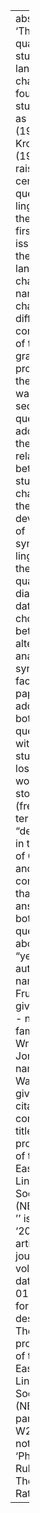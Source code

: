 ---
abstract: 'The detailed quantitative study of language change, as found in studies
  such as Labov (1994) and Kroch (1989), has raised two central questions for linguistic
  theory. The first is an issue in the theory of language change itself, namely: do
  changes in different components of the grammar progress in the same way? The second
  question addresses the relationship between the study of change and the development
  of synchronic linguistic theory: can quantitative, diachronic data help to choose
  between alternative analyses of synchronic facts? This paper addresses both of these
  questions with the case study of the loss of word-final stop fortition (frequently
  termed "devoicing") in the history of German, and concludes that the answer to both
  questions above is "yes".'
author:
- name:
    family: Fruehwald
    given: Josef
- name:
    family: Gress Wright
    given: Jonathan
- name:
    family: Wallenberg
    given: Joel
citation:
  container-title: The proceedings of the North-Eastern Linguistic Society (NELS)
  issue: ''
  issued: '2013'
  type: article-journal
  url: ''
  volume: '40'
date: '2013-01'
date-format: YYYY
description: The proceedings of the North-Eastern Linguistic Society (NELS)
doi: ''
params:
  key: W28LR5KT
  notes: ''
title: 'Phonological Rule Change: The Constant Rate Effect'

---